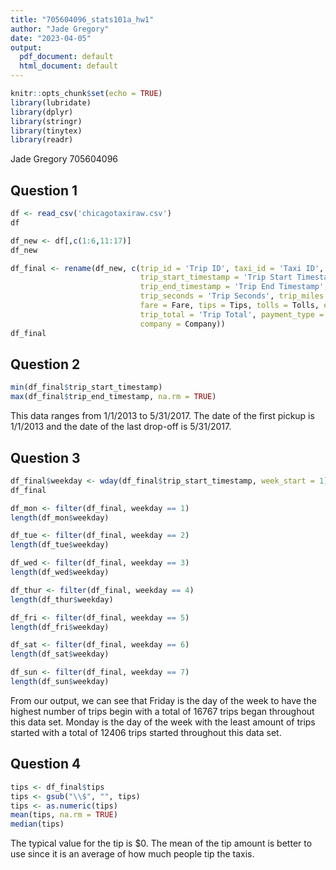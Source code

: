 ```yaml
---
title: "705604096_stats101a_hw1"
author: "Jade Gregory"
date: "2023-04-05"
output:
  pdf_document: default
  html_document: default
---
```


```r
knitr::opts_chunk$set(echo = TRUE)
library(lubridate)
library(dplyr)
library(stringr)
library(tinytex)
library(readr)
```

Jade Gregory
705604096

## Question 1
```r
df <- read_csv('chicagotaxiraw.csv')
df
```
```r
df_new <- df[,c(1:6,11:17)]
df_new
```
```r
df_final <- rename(df_new, c(trip_id = 'Trip ID', taxi_id = 'Taxi ID', 
                             trip_start_timestamp = 'Trip Start Timestamp',
                             trip_end_timestamp = 'Trip End Timestamp',
                             trip_seconds = 'Trip Seconds', trip_miles = 'Trip Miles',
                             fare = Fare, tips = Tips, tolls = Tolls, extras = Extras,
                             trip_total = 'Trip Total', payment_type = 'Payment Type',
                             company = Company))
df_final
```
## Question 2

```r
min(df_final$trip_start_timestamp)
max(df_final$trip_end_timestamp, na.rm = TRUE)
```

This data ranges from 1/1/2013 to 5/31/2017. The date of the first pickup is 1/1/2013 and the date of the last
drop-off is 5/31/2017.

## Question 3

```r
df_final$weekday <- wday(df_final$trip_start_timestamp, week_start = 1)
df_final
```
```r
df_mon <- filter(df_final, weekday == 1)
length(df_mon$weekday)
```
```r
df_tue <- filter(df_final, weekday == 2)
length(df_tue$weekday)
```
```r
df_wed <- filter(df_final, weekday == 3)
length(df_wed$weekday)
```
```r
df_thur <- filter(df_final, weekday == 4)
length(df_thur$weekday)
```
```r
df_fri <- filter(df_final, weekday == 5)
length(df_fri$weekday)
```
```r
df_sat <- filter(df_final, weekday == 6)
length(df_sat$weekday)
```
```r
df_sun <- filter(df_final, weekday == 7)
length(df_sun$weekday)
```

From our output, we can see that Friday is the day of the week to have the highest number of trips begin
with a total of 16767 trips began throughout this data set. Monday is the day of the week with the least amount 
of trips started with a total of 12406 trips started throughout this data set.

## Question 4

```r
tips <- df_final$tips
tips <- gsub("\\$", "", tips)
tips <- as.numeric(tips)
mean(tips, na.rm = TRUE)
median(tips)
```
The typical value for the tip is $0. The mean of the tip amount is better to use since it is an
average of how much people tip the taxis.



